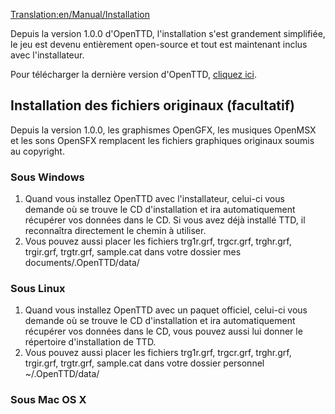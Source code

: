 [[Translation:en/Manual/Installation]]

{{fr/Manual/Table des matières}}
Depuis la version 1.0.0 d'OpenTTD, l'installation s'est grandement simplifiée, le jeu est devenu entièrement open-source et tout est maintenant inclus avec l'installateur.

Pour télécharger la dernière version d'OpenTTD, [http://www.openttd.org/download-stable cliquez ici].


== Installation des fichiers originaux (facultatif) ==

{{en/Note|Nous vous rappelons que les fichiers originaux de Transport Tycoon Deluxe peuvent être installés à tout moment dans OpenTTD, l'installation peut s'avérer fastidieuse pour les moins initiés d'entre vous}}

{{en/Warning|Les fichiers graphiques du CD de Transport Tycoon Deluxe (TTD). ne sont en aucun cas libres d'utilisation, vous devez posséder un CD du jeu (téléchargeable sur n'importe quel bon site d'Abandonware) pour continuer}}

Depuis la version 1.0.0, les graphismes OpenGFX, les musiques OpenMSX et les sons OpenSFX remplacent les fichiers graphiques originaux soumis au copyright.

===Sous Windows===

# Quand vous installez OpenTTD avec l'installateur, celui-ci vous demande où se trouve le CD d'installation et ira automatiquement récupérer vos données dans le CD. Si vous avez déjà installé TTD, il reconnaîtra directement le chemin à utiliser.
# Vous pouvez aussi placer les fichiers trg1r.grf, trgcr.grf, trghr.grf, trgir.grf, trgtr.grf, sample.cat dans votre dossier mes documents/.OpenTTD/data/

===Sous Linux===

# Quand vous installez OpenTTD avec un paquet officiel, celui-ci vous demande où se trouve le CD d'installation et ira automatiquement récupérer vos données dans le CD, vous pouvez aussi lui donner le répertoire d'installation de TTD.
# Vous pouvez aussi placer les fichiers trg1r.grf, trgcr.grf, trghr.grf, trgir.grf, trgtr.grf, sample.cat dans votre dossier personnel ~/.OpenTTD/data/

===Sous Mac OS X===

{{en/Incomplete}}


{{en/Warning|Pour lire les pistes originales, vous devez posséder TiMidity et Freepats.}}
{{en/Note|Si la musique n'arrive pas a être lue, cela peut être un problème avec les permissions, les musiques doivent être pouvoir lues et écrites}}